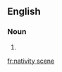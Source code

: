 ==English==

===Noun===
{{en-noun|head=[[Nativity|nativity]] [[scene]]}}

# {{alternative spelling of|Nativity Scene|lang=en}}

[[fr:nativity scene]]
